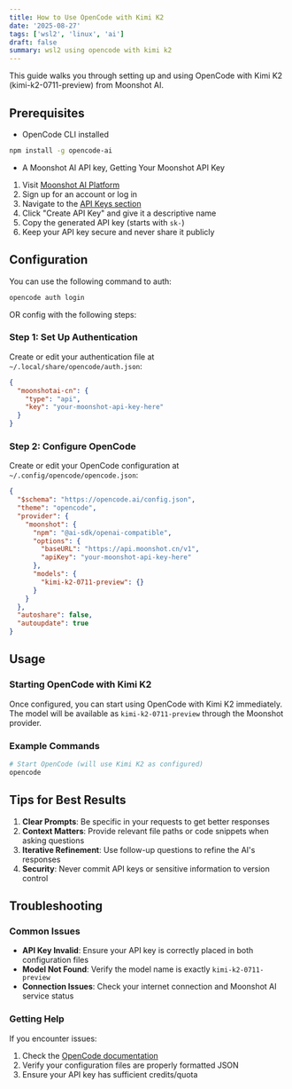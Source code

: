 ```yaml
---
title: How to Use OpenCode with Kimi K2
date: '2025-08-27'
tags: ['wsl2', 'linux', 'ai']
draft: false
summary: wsl2 using opencode with kimi k2
---
```


This guide walks you through setting up and using OpenCode with Kimi K2 (kimi-k2-0711-preview) from Moonshot AI.

## Prerequisites

- OpenCode CLI installed

```bash
npm install -g opencode-ai
```

- A Moonshot AI API key, Getting Your Moonshot API Key

1. Visit [Moonshot AI Platform](https://platform.moonshot.cn)
2. Sign up for an account or log in
3. Navigate to the [API Keys section](https://platform.moonshot.cn/console/api-keys)
4. Click "Create API Key" and give it a descriptive name
5. Copy the generated API key (starts with `sk-`)
6. Keep your API key secure and never share it publicly

## Configuration

You can use the following command to auth:

```bash
opencode auth login
```

OR config with the following steps:

### Step 1: Set Up Authentication

Create or edit your authentication file at `~/.local/share/opencode/auth.json`:

```json
{
  "moonshotai-cn": {
    "type": "api",
    "key": "your-moonshot-api-key-here"
  }
}
```

### Step 2: Configure OpenCode

Create or edit your OpenCode configuration at `~/.config/opencode/opencode.json`:

```json
{
  "$schema": "https://opencode.ai/config.json",
  "theme": "opencode",
  "provider": {
    "moonshot": {
      "npm": "@ai-sdk/openai-compatible",
      "options": {
        "baseURL": "https://api.moonshot.cn/v1",
        "apiKey": "your-moonshot-api-key-here"
      },
      "models": {
        "kimi-k2-0711-preview": {}
      }
    }
  },
  "autoshare": false,
  "autoupdate": true
}
```

## Usage

### Starting OpenCode with Kimi K2

Once configured, you can start using OpenCode with Kimi K2 immediately. The model will be available as `kimi-k2-0711-preview` through the Moonshot provider.

### Example Commands

```bash
# Start OpenCode (will use Kimi K2 as configured)
opencode
```

## Tips for Best Results

1. **Clear Prompts**: Be specific in your requests to get better responses
2. **Context Matters**: Provide relevant file paths or code snippets when asking questions
3. **Iterative Refinement**: Use follow-up questions to refine the AI's responses
4. **Security**: Never commit API keys or sensitive information to version control

## Troubleshooting

### Common Issues

- **API Key Invalid**: Ensure your API key is correctly placed in both configuration files
- **Model Not Found**: Verify the model name is exactly `kimi-k2-0711-preview`
- **Connection Issues**: Check your internet connection and Moonshot AI service status

### Getting Help

If you encounter issues:

1. Check the [OpenCode documentation](https://opencode.ai/docs)
2. Verify your configuration files are properly formatted JSON
3. Ensure your API key has sufficient credits/quota
